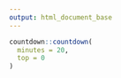 ```yaml
---
output: html_document_base
---
```


```r
countdown::countdown(
  minutes = 20,
  top = 0
)
```